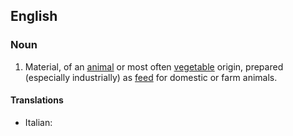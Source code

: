 ==English==

===Noun===
{{en-noun|sg=[[animal]] [[food]]}}

# Material, of an [[animal]] or most often [[vegetable]] origin, prepared (especially industrially) as [[feed]] for domestic or farm animals.

====Translations====
{{top}}
* Italian: {{t-|it|mangime}}
{{mid}}

{{bottom}}